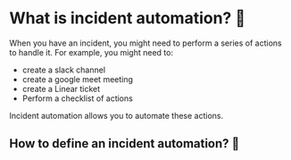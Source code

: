 # What is incident automation? 🤔

When you have an incident, you might need to perform a series of actions to
handle it. For example, you might need to:

- create a slack channel
- create a google meet meeting
- create a Linear ticket
- Perform a checklist of actions

Incident automation allows you to automate these actions.

## How to define an incident automation? 🤖
